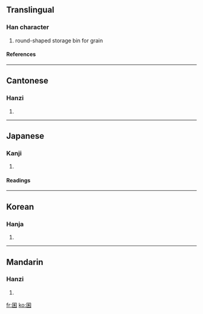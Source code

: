 ==Translingual==
===Han character===
{{Han char|rn=31|rad=囗|as=05|sn=8|four=6090<sub>4</sub>|canj=田竹木 (WHD)}}
# round-shaped storage bin for grain
====References====
{{Han ref|kx=0217.320|dkj=04742|dj=0445.200|hdz=10717.090|uh=56F7|ud=22263|bh=CBF0|bd=52208}}
----
==Cantonese==
===Hanzi===
{{yue-hanzi|jyut=|y=kwan1}}
# {{defn|Cantonese}}
----
==Japanese==
===Kanji===
{{ja-kanji|grade=|rs=囗05}}
# {{defn|Japanese}} 
====Readings====
{{ja-readings|on=[[きん]] (kin), [[こん]] (kon), [[ごん]] (gon)|kun=[[くら]] (kura)}}
----
==Korean==
===Hanja===
{{ko-hanja|hangeul=균|rv=gyun|mr=kyun}}
# {{defn|Korean}}
----
==Mandarin==
===Hanzi===
{{cmn-hanzi|pin=[[qūn]] ([[qun1]])|wg=ch'ün<sup>1</sup>}}
# {{defn|Mandarin}}

[[fr:囷]]
[[ko:囷]]